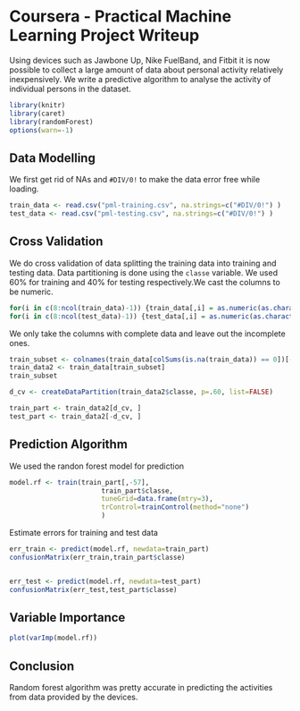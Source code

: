 Coursera - Practical Machine Learning Project Writeup
=====================================================

Using devices such as Jawbone Up, Nike FuelBand, and Fitbit it is now possible to collect a large amount of data about personal activity relatively inexpensively.
We write a predictive algorithm to analyse the activity of individual persons in the dataset.

```r
library(knitr)
library(caret)
library(randomForest)
options(warn=-1)
```
## Data Modelling

We first get rid of NAs and `#DIV/0!` to make the data error free while loading.

```r
train_data <- read.csv("pml-training.csv", na.strings=c("#DIV/0!") )
test_data <- read.csv("pml-testing.csv", na.strings=c("#DIV/0!") )
```

## Cross Validation

We do cross validation of data splitting the training data into training and testing data. Data partitioning is done using the `classe` variable.
We used 60% for training and 40% for testing respectively.We cast the columns to be numeric.

```r
for(i in c(8:ncol(train_data)-1)) {train_data[,i] = as.numeric(as.character(train_data[,i]))}
for(i in c(8:ncol(test_data)-1)) {test_data[,i] = as.numeric(as.character(test_data[,i]))}
```

We only take the columns with complete data and leave out the incomplete ones.

```r
train_subset <- colnames(train_data[colSums(is.na(train_data)) == 0])[-(1:7)]
train_data2 <- train_data[train_subset]
train_subset
```


```r
d_cv <- createDataPartition(train_data2$classe, p=.60, list=FALSE)

train_part <- train_data2[d_cv, ]
test_part <- train_data2[-d_cv, ]
```

## Prediction Algorithm

We used the randon forest model for prediction

```r
model.rf <- train(train_part[,-57],
                       train_part$classe,
                       tuneGrid=data.frame(mtry=3),
                       trControl=trainControl(method="none")
                       )
```

Estimate errors for training and test data
```r
err_train <- predict(model.rf, newdata=train_part)
confusionMatrix(err_train,train_part$classe)


err_test <- predict(model.rf, newdata=test_part)
confusionMatrix(err_test,test_part$classe)
```

## Variable Importance

```r
plot(varImp(model.rf))
```

## Conclusion

Random forest algorithm was pretty accurate in predicting the activities from data provided by the devices.
